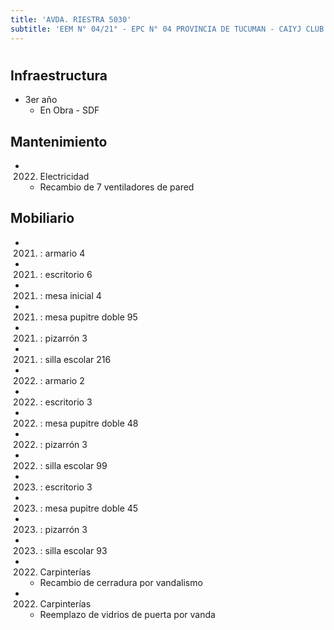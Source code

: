 ```yaml
---
title: 'AVDA. RIESTRA 5030'
subtitle: 'EEM N° 04/21° - EPC N° 04 PROVINCIA DE TUCUMAN - CAIYJ CLUB LUGANO - JIN A (EPCJS 04/21°) (SEDE) - PI RIESTRA'
---
```


#
## Infraestructura

* 3er año 
    + En Obra - SDF 


## Mantenimiento

*  (2022) Electricidad 
    + Recambio de 7 ventiladores de pared


## Mobiliario

*  (2021) : armario 4 

*  (2021) : escritorio 6 

*  (2021) : mesa inicial 4 

*  (2021) : mesa pupitre doble 95 

*  (2021) : pizarrón 3 

*  (2021) : silla escolar 216 

*  (2022) : armario 2 

*  (2022) : escritorio 3 

*  (2022) : mesa pupitre doble 48 

*  (2022) : pizarrón 3 

*  (2022) : silla escolar 99 

*  (2023) : escritorio 3 

*  (2023) : mesa pupitre doble 45 

*  (2023) : pizarrón 3 

*  (2023) : silla escolar 93 




*  (2022) Carpinterías 
    + Recambio de cerradura por vandalismo

*  (2022) Carpinterías 
    + Reemplazo de vidrios de puerta por vanda







